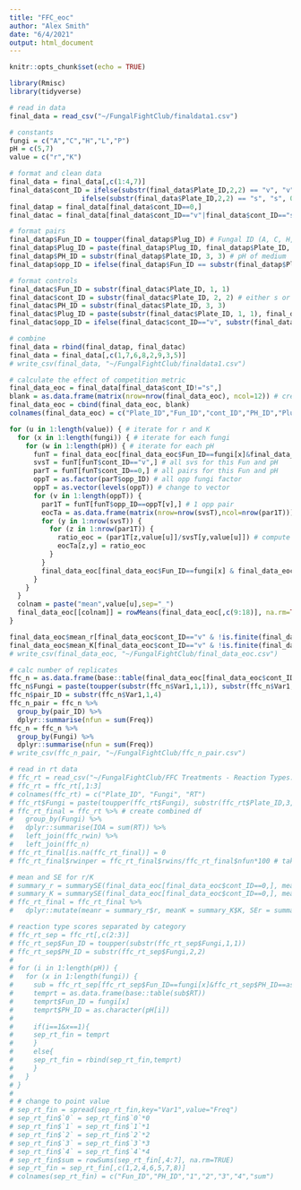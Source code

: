 ```yaml
---
title: "FFC_eoc"
author: "Alex Smith"
date: "6/4/2021"
output: html_document
---
```


```r
knitr::opts_chunk$set(echo = TRUE)

library(Rmisc)
library(tidyverse)

# read in data
final_data = read_csv("~/FungalFightClub/finaldata1.csv")

# constants
fungi = c("A","C","H","L","P")
pH = c(5,7)
value = c("r","K")
```

```r
# format and clean data
final_data = final_data[,c(1:4,7)]
final_data$cont_ID = ifelse(substr(final_data$Plate_ID,2,2) == "v", "v",
                  ifelse(substr(final_data$Plate_ID,2,2) == "s", "s", 0)) # v for svs control, s for single control, 0 for pair
final_datap = final_data[final_data$cont_ID==0,]
final_datac = final_data[final_data$cont_ID=="v"|final_data$cont_ID=="s",]

# format pairs
final_datap$Fun_ID = toupper(final_datap$Plug_ID) # Fungal ID (A, C, H, L, or P)
final_datap$Plug_ID = paste(final_datap$Plug_ID, final_datap$Plate_ID, sep = "") # For pair plates, ID of plug
final_datap$PH_ID = substr(final_datap$Plate_ID, 3, 3) # pH of medium
final_datap$opp_ID = ifelse(final_datap$Fun_ID == substr(final_datap$Plate_ID, 1, 1), substr(final_datap$Plate_ID, 2, 2), substr(final_datap$Plate_ID, 1, 1)) # For pair plates, ID of opponent plug

# format controls
final_datac$Fun_ID = substr(final_datac$Plate_ID, 1, 1)
final_datac$cont_ID = substr(final_datac$Plate_ID, 2, 2) # either s or v
final_datac$PH_ID = substr(final_datac$Plate_ID, 3, 3)
final_datac$Plug_ID = paste(substr(final_datac$Plate_ID, 1, 1), final_datac$Plate_ID, sep = "")
final_datac$opp_ID = ifelse(final_datac$cont_ID=="v", substr(final_datac$Plate_ID, 1, 1), "N") # v for svs and N for none

# combine
final_data = rbind(final_datap, final_datac)
final_data = final_data[,c(1,7,6,8,2,9,3,5)]
# write_csv(final_data, "~/FungalFightClub/finaldata1.csv")
```

```r
# calculate the effect of competition metric
final_data_eoc = final_data[final_data$cont_ID!="s",]
blank = as.data.frame(matrix(nrow=nrow(final_data_eoc), ncol=12)) # create blank matrix for eoc calc
final_data_eoc = cbind(final_data_eoc, blank)
colnames(final_data_eoc) = c("Plate_ID","Fun_ID","cont_ID","PH_ID","Plug_ID","opp_ID","r","K","01","02","03","04","05","06","07","08","09","10","mean_r","mean_K")

for (u in 1:length(value)) { # iterate for r and K
  for (x in 1:length(fungi)) { # iterate for each fungi
    for (w in 1:length(pH)) { # iterate for each pH
      funT = final_data_eoc[final_data_eoc$Fun_ID==fungi[x]&final_data_eoc$PH_ID==pH[w],] # this Fun and pH
      svsT = funT[funT$cont_ID=="v",] # all svs for this Fun and pH
      parT = funT[funT$cont_ID==0,] # all pairs for this Fun and pH
      oppT = as.factor(parT$opp_ID) # all opp fungi factor
      oppT = as.vector(levels(oppT)) # change to vector
      for (v in 1:length(oppT)) {
        par1T = funT[funT$opp_ID==oppT[v],] # 1 opp pair
        eocTa = as.data.frame(matrix(nrow=nrow(svsT),ncol=nrow(par1T))) # matrix rows = svs, cols = 1 opp pair
        for (y in 1:nrow(svsT)) {
          for (z in 1:nrow(par1T)) {
            ratio_eoc = (par1T[z,value[u]]/svsT[y,value[u]]) # compute eoc
            eocTa[z,y] = ratio_eoc 
          }
        }
        final_data_eoc[final_data_eoc$Fun_ID==fungi[x] & final_data_eoc$PH_ID==pH[w] & final_data_eoc$opp_ID==oppT[v],c(9:18)] <- eocTa # store values in parent df
      }
    }
  }
  colnam = paste("mean",value[u],sep="_")
  final_data_eoc[[colnam]] = rowMeans(final_data_eoc[,c(9:18)], na.rm=TRUE) # compute ave eoc for each svs
}

final_data_eoc$mean_r[final_data_eoc$cont_ID=="v" & !is.finite(final_data_eoc$mean_r)] = NA # no NaN values
final_data_eoc$mean_K[final_data_eoc$cont_ID=="v" & !is.finite(final_data_eoc$mean_K)] = NA # no NaN values
# write_csv(final_data_eoc, "~/FungalFightClub/final_data_eoc.csv")
```

```r
# calc number of replicates
ffc_n = as.data.frame(base::table(final_data_eoc[final_data_eoc$cont_ID==0, "Plug_ID"]))
ffc_n$Fungi = paste(toupper(substr(ffc_n$Var1,1,1)), substr(ffc_n$Var1,4,4), sep="") 
ffc_n$pair_ID = substr(ffc_n$Var1,1,4)
ffc_n_pair = ffc_n %>% 
  group_by(pair_ID) %>% 
  dplyr::summarise(nfun = sum(Freq))
ffc_n = ffc_n %>% 
  group_by(Fungi) %>% 
  dplyr::summarise(nfun = sum(Freq))
# write_csv(ffc_n_pair, "~/FungalFightClub/ffc_n_pair.csv")
```

```r
# read in rt data
# ffc_rt = read_csv("~/FungalFightClub/FFC Treatments - Reaction Types.csv")
# ffc_rt = ffc_rt[,1:3]
# colnames(ffc_rt) = c("Plate_ID", "Fungi", "RT")
# ffc_rt$Fungi = paste(toupper(ffc_rt$Fungi), substr(ffc_rt$Plate_ID,3,3), sep="")
# ffc_rt_final = ffc_rt %>% # create combined df
#   group_by(Fungi) %>% 
#   dplyr::summarise(IOA = sum(RT)) %>% 
#   left_join(ffc_rwin) %>% 
#   left_join(ffc_n)
# ffc_rt_final[is.na(ffc_rt_final)] = 0
# ffc_rt_final$rwinper = ffc_rt_final$rwins/ffc_rt_final$nfun*100 # take into account replicate number

# mean and SE for r/K
# summary_r = summarySE(final_data_eoc[final_data_eoc$cont_ID==0,], measurevar = "r", groupvars = c("Fun_ID","PH_ID"), na.rm=TRUE)
# summary_K = summarySE(final_data_eoc[final_data_eoc$cont_ID==0,], measurevar = "K", groupvars = c("Fun_ID","PH_ID"), na.rm=TRUE)
# ffc_rt_final = ffc_rt_final %>% 
#   dplyr::mutate(meanr = summary_r$r, meanK = summary_K$K, SEr = summary_r$se, SEK = summary_K$se)

# reaction type scores separated by category
# ffc_rt_sep = ffc_rt[,c(2:3)]
# ffc_rt_sep$Fun_ID = toupper(substr(ffc_rt_sep$Fungi,1,1))
# ffc_rt_sep$PH_ID = substr(ffc_rt_sep$Fungi,2,2)
# 
# for (i in 1:length(pH)) {
#   for (x in 1:length(fungi)) {
#     sub = ffc_rt_sep[ffc_rt_sep$Fun_ID==fungi[x]&ffc_rt_sep$PH_ID==as.character(pH[i]),]
#     temprt = as.data.frame(base::table(sub$RT))
#     temprt$Fun_ID = fungi[x]
#     temprt$PH_ID = as.character(pH[i])
#     
#     if(i==1&x==1){
#     sep_rt_fin = temprt
#     }
#     else{
#     sep_rt_fin = rbind(sep_rt_fin,temprt)
#     }
#   }
# }
# 
# # change to point value
# sep_rt_fin = spread(sep_rt_fin,key="Var1",value="Freq")
# sep_rt_fin$`0` = sep_rt_fin$`0`*0
# sep_rt_fin$`1` = sep_rt_fin$`1`*1
# sep_rt_fin$`2` = sep_rt_fin$`2`*2
# sep_rt_fin$`3` = sep_rt_fin$`3`*3
# sep_rt_fin$`4` = sep_rt_fin$`4`*4
# sep_rt_fin$sum = rowSums(sep_rt_fin[,4:7], na.rm=TRUE)
# sep_rt_fin = sep_rt_fin[,c(1,2,4,6,5,7,8)]
# colnames(sep_rt_fin) = c("Fun_ID","PH_ID","1","2","3","4","sum")
```

